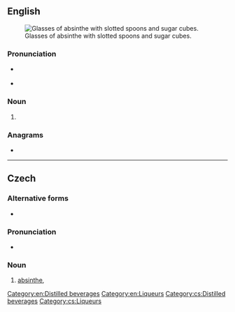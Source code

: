 {{also|Absinth}}
==English==
{{wikipedia|Bohemian style absinth}}
{{wikipedia|Absinthe}}

[[Image:Two-absinthe-glasses.jpg|thumb|right|Glasses of absinthe with slotted spoons and sugar cubes.]]

===Pronunciation===
* {{a|UK}} {{IPA|/ˈæb.sɪnθ/|lang=en}}
* {{a|US}} {{IPA|/ˈæb.sɪnθ/|lang=en}}

===Noun===
{{en-noun|~}}

# {{alternative form of|absinthe|lang=en}}

===Anagrams===
* {{anagrams|en|a=abhinst|banisht}}

[[Category:en:Distilled beverages]]
[[Category:en:Liqueurs]]

----

==Czech==

===Alternative forms===
* {{alter|cs|absint||less common}}

===Pronunciation===
* {{cs-IPA|absint}}

===Noun===
{{cs-noun|g=m}}

# [[absinthe]], {{l|en|absinth}} {{gloss|alcoholic beverage}}

[[Category:cs:Distilled beverages]]
[[Category:cs:Liqueurs]]